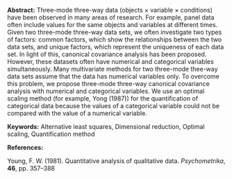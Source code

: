 <span>**Abstract:**</span> Three-mode three-way data (objects $\times$
variable $\times$ conditions) have been observed in many areas of
research. For example, panel data often include values for the same
objects and variables at different times. Given two three-mode three-way
data sets, we often investigate two types of factors: common factors,
which show the relationships between the two data sets, and unique
factors, which represent the uniqueness of each data set. In light of
this, canonical covariance analysis has been proposed. However, these
datasets often have numerical and categorical variables simultaneously.
Many multivariate methods for two three-mode thee-way data sets assume
that the data has numerical variables only. To overcome this problem, we
propose three-mode three-way canonical covariance analysis with
numerical and categorical variables. We use an optimal scaling method
(for example, Yong (1987)) for the quantification of categorical data
because the values of a categorical variable could not be compared with
the value of a numerical variable.

<span>**Keywords:**</span> Alternative least squares, Dimensional
reduction, Optimal scaling, Quantification method

<span>**References:**</span>

Young, F. W. (1981). Quantitative analysis of qualitative data.
*Psychometrika*, **46**, pp. 357–388

